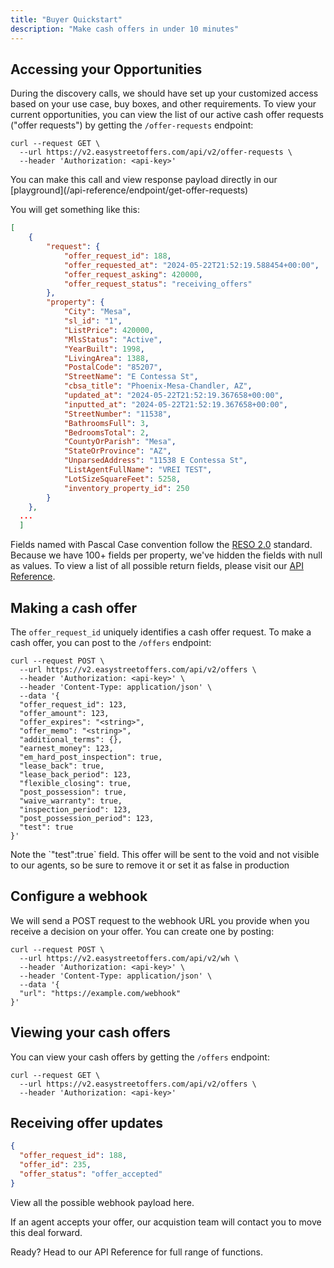 ```yaml
---
title: "Buyer Quickstart"
description: "Make cash offers in under 10 minutes"
---
```


## Accessing your Opportunities

During the discovery calls, we should have set up your customized access based on your use case, buy boxes, and other requirements. To view your current opportunities,
you can view the list of our active cash offer requests ("offer requests") by getting the `/offer-requests` endpoint:

```curl
curl --request GET \
  --url https://v2.easystreetoffers.com/api/v2/offer-requests \
  --header 'Authorization: <api-key>'
```

<Note>
  You can make this call and view response payload directly in our
  [playground](/api-reference/endpoint/get-offer-requests)
</Note>

You will get something like this:

```json
[
    {
        "request": {
            "offer_request_id": 188,
            "offer_requested_at": "2024-05-22T21:52:19.588454+00:00",
            "offer_request_asking": 420000,
            "offer_request_status": "receiving_offers"
        },
        "property": {
            "City": "Mesa",
            "sl_id": "1",
            "ListPrice": 420000,
            "MlsStatus": "Active",
            "YearBuilt": 1998,
            "LivingArea": 1388,
            "PostalCode": "85207",
            "StreetName": "E Contessa St",
            "cbsa_title": "Phoenix-Mesa-Chandler, AZ",
            "updated_at": "2024-05-22T21:52:19.367658+00:00",
            "inputted_at": "2024-05-22T21:52:19.367658+00:00",
            "StreetNumber": "11538",
            "BathroomsFull": 3,
            "BedroomsTotal": 2,
            "CountyOrParish": "Mesa",
            "StateOrProvince": "AZ",
            "UnparsedAddress": "11538 E Contessa St",
            "ListAgentFullName": "VREI TEST",
            "LotSizeSquareFeet": 5258,
            "inventory_property_id": 250
        }
    },
  ...
  ]
```

Fields named with Pascal Case convention follow the [RESO 2.0](https://ddwiki.reso.org/display/DDW20/Data+Dictionary+2.0+Wiki) standard. Because we have 100+ fields per property, we've hidden the fields with null as values.
To view a list of all possible return fields, please visit our [API Reference](/api-reference/endpoint/get-offer-requests).

## Making a cash offer

The `offer_request_id` uniquely identifies a cash offer request. To make a cash offer, you can post to the `/offers` endpoint:

```curl
curl --request POST \
  --url https://v2.easystreetoffers.com/api/v2/offers \
  --header 'Authorization: <api-key>' \
  --header 'Content-Type: application/json' \
  --data '{
  "offer_request_id": 123,
  "offer_amount": 123,
  "offer_expires": "<string>",
  "offer_memo": "<string>",
  "additional_terms": {},
  "earnest_money": 123,
  "em_hard_post_inspection": true,
  "lease_back": true,
  "lease_back_period": 123,
  "flexible_closing": true,
  "post_possession": true,
  "waive_warranty": true,
  "inspection_period": 123,
  "post_possession_period": 123,
  "test": true
}'
```

<Note>
  Note the `"test":true` field. This offer will be sent to the void and not
  visible to our agents, so be sure to remove it or set it as false in
  production
</Note>

## Configure a webhook

We will send a POST request to the webhook URL you provide when you receive a decision on your offer. You can create one by posting:

```curl
curl --request POST \
  --url https://v2.easystreetoffers.com/api/v2/wh \
  --header 'Authorization: <api-key>' \
  --header 'Content-Type: application/json' \
  --data '{
  "url": "https://example.com/webhook"
}'
```

## Viewing your cash offers

You can view your cash offers by getting the `/offers` endpoint:

```curl
curl --request GET \
  --url https://v2.easystreetoffers.com/api/v2/offers \
  --header 'Authorization: <api-key>'
```

## Receiving offer updates

```json
{
  "offer_request_id": 188,
  "offer_id": 235,
  "offer_status": "offer_accepted"
}
```

View all the possible webhook payload here.

If an agent accepts your offer, our acquistion team will contact you to move this deal forward.

<Note>Ready? Head to our API Reference for full range of functions.</Note>
